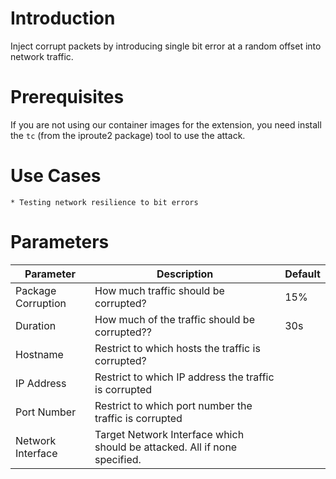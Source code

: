 # Introduction

Inject corrupt packets by introducing single bit error at a random offset into network traffic.

# Prerequisites

If you are not using our container images for the extension, you need install the `tc` (from the iproute2 package) tool to use the attack.


# Use Cases

    * Testing network resilience to bit errors

# Parameters

| Parameter          | Description                                                               | Default |
|--------------------|---------------------------------------------------------------------------|---------|
| Package Corruption | How much traffic should be corrupted?                                     | 15%     |
| Duration           | How much of the traffic should be corrupted??                             | 30s     |
| Hostname           | Restrict to which hosts the traffic is corrupted?                         |         |
| IP Address         | Restrict to which IP address the traffic is corrupted                     |         |
| Port Number        | Restrict to which port number the traffic is corrupted                    |         |
| Network Interface  | Target Network Interface which should be attacked. All if none specified. |         |

